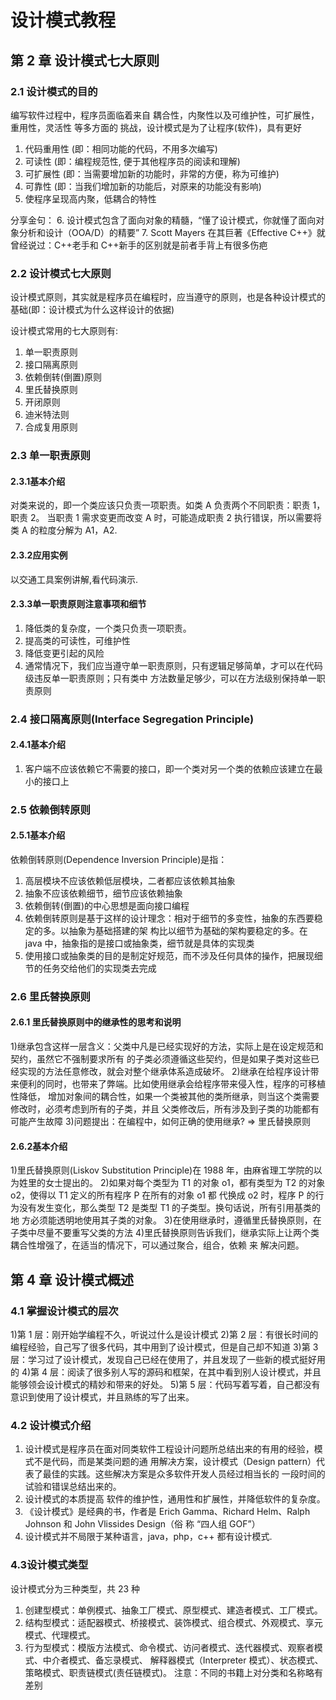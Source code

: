 
# 设计模式教程

## 第 2 章 设计模式七大原则

### 2.1 设计模式的目的

编写软件过程中，程序员面临着来自 耦合性，内聚性以及可维护性，可扩展性，重用性，灵活性 等多方面的
挑战，设计模式是为了让程序(软件)，具有更好
1. 代码重用性 (即：相同功能的代码，不用多次编写)
2. 可读性 (即：编程规范性, 便于其他程序员的阅读和理解)
3. 可扩展性 (即：当需要增加新的功能时，非常的方便，称为可维护)
4. 可靠性 (即：当我们增加新的功能后，对原来的功能没有影响)
5. 使程序呈现高内聚，低耦合的特性

分享金句：
6. 设计模式包含了面向对象的精髓，“懂了设计模式，你就懂了面向对象分析和设计（OOA/D）的精要”
7. Scott Mayers 在其巨著《Effective C++》就曾经说过：C++老手和 C++新手的区别就是前者手背上有很多伤疤

### 2.2 设计模式七大原则

设计模式原则，其实就是程序员在编程时，应当遵守的原则，也是各种设计模式的基础(即：设计模式为什么这样设计的依据)

设计模式常用的七大原则有:

1. 单一职责原则
2. 接口隔离原则
3. 依赖倒转(倒置)原则
4. 里氏替换原则
5. 开闭原则
6. 迪米特法则
7. 合成复用原则

### 2.3 单一职责原则
#### 2.3.1基本介绍

对类来说的，即一个类应该只负责一项职责。如类 A 负责两个不同职责：职责 1，职责 2。
当职责 1 需求变更而改变 A 时，可能造成职责 2 执行错误，所以需要将类 A 的粒度分解为 A1，A2.

#### 2.3.2应用实例
以交通工具案例讲解,看代码演示.

<GiteeFileContent owner="ma5d" repo="java-design-patterns" 
filePath="DesignPattern/src/com/atguigu/principle/singleresponsibility/SingleResponsibility1.java" 
branch="master"/>

<GiteeFileContent owner="ma5d" repo="java-design-patterns" 
filePath="DesignPattern/src/com/atguigu/principle/singleresponsibility/SingleResponsibility2.java" 
branch="master"/>

<GiteeFileContent owner="ma5d" repo="java-design-patterns" 
filePath="DesignPattern/src/com/atguigu/principle/singleresponsibility/SingleResponsibility3.java" 
branch="master"/>

#### 2.3.3单一职责原则注意事项和细节
1. 降低类的复杂度，一个类只负责一项职责。
2. 提高类的可读性，可维护性
3. 降低变更引起的风险
4. 通常情况下，我们应当遵守单一职责原则，只有逻辑足够简单，才可以在代码级违反单一职责原则；只有类中
方法数量足够少，可以在方法级别保持单一职责原则

### 2.4 接口隔离原则(Interface Segregation Principle)
#### 2.4.1基本介绍
1. 客户端不应该依赖它不需要的接口，即一个类对另一个类的依赖应该建立在最小的接口上

### 2.5 依赖倒转原则

#### 2.5.1基本介绍

依赖倒转原则(Dependence Inversion Principle)是指：
1. 高层模块不应该依赖低层模块，二者都应该依赖其抽象
2. 抽象不应该依赖细节，细节应该依赖抽象
3. 依赖倒转(倒置)的中心思想是面向接口编程
4. 依赖倒转原则是基于这样的设计理念：相对于细节的多变性，抽象的东西要稳定的多。以抽象为基础搭建的架
构比以细节为基础的架构要稳定的多。在 java 中，抽象指的是接口或抽象类，细节就是具体的实现类
5. 使用接口或抽象类的目的是制定好规范，而不涉及任何具体的操作，把展现细节的任务交给他们的实现类去完成

### 2.6 里氏替换原则
#### 2.6.1 里氏替换原则中的继承性的思考和说明
1)继承包含这样一层含义：父类中凡是已经实现好的方法，实际上是在设定规范和契约，虽然它不强制要求所有
的子类必须遵循这些契约，但是如果子类对这些已经实现的方法任意修改，就会对整个继承体系造成破坏。
2)继承在给程序设计带来便利的同时，也带来了弊端。比如使用继承会给程序带来侵入性，程序的可移植性降低，
增加对象间的耦合性，如果一个类被其他的类所继承，则当这个类需要修改时，必须考虑到所有的子类，并且
父类修改后，所有涉及到子类的功能都有可能产生故障
3)问题提出：在编程中，如何正确的使用继承? => 里氏替换原则
#### 2.6.2基本介绍
1)里氏替换原则(Liskov Substitution Principle)在 1988 年，由麻省理工学院的以为姓里的女士提出的。
2)如果对每个类型为 T1 的对象 o1，都有类型为 T2 的对象 o2，使得以 T1 定义的所有程序 P 在所有的对象 o1 都
代换成 o2 时，程序 P 的行为没有发生变化，那么类型 T2 是类型 T1 的子类型。换句话说，所有引用基类的地
方必须能透明地使用其子类的对象。
3)在使用继承时，遵循里氏替换原则，在子类中尽量不要重写父类的方法
4)里氏替换原则告诉我们，继承实际上让两个类耦合性增强了，在适当的情况下，可以通过聚合，组合，依赖 来
解决问题。



## 第 4 章 设计模式概述

### 4.1 掌握设计模式的层次
1)第 1 层：刚开始学编程不久，听说过什么是设计模式
2)第 2 层：有很长时间的编程经验，自己写了很多代码，其中用到了设计模式，但是自己却不知道
3)第 3 层：学习过了设计模式，发现自己已经在使用了，并且发现了一些新的模式挺好用的
4)第 4 层：阅读了很多别人写的源码和框架，在其中看到别人设计模式，并且能够领会设计模式的精妙和带来的好处。
5)第 5 层：代码写着写着，自己都没有意识到使用了设计模式，并且熟练的写了出来。

### 4.2 设计模式介绍
1. 设计模式是程序员在面对同类软件工程设计问题所总结出来的有用的经验，模式不是代码，而是某类问题的通
用解决方案，设计模式（Design pattern）代表了最佳的实践。这些解决方案是众多软件开发人员经过相当长的
一段时间的试验和错误总结出来的。
2. 设计模式的本质提高 软件的维护性，通用性和扩展性，并降低软件的复杂度。
3. 《设计模式》是经典的书，作者是 Erich Gamma、Richard Helm、Ralph Johnson 和 John Vlissides Design（俗
称 “四人组 GOF”）
4. 设计模式并不局限于某种语言，java，php，c++ 都有设计模式.

### 4.3设计模式类型
设计模式分为三种类型，共 23 种
1. 创建型模式：单例模式、抽象工厂模式、原型模式、建造者模式、工厂模式。
2. 结构型模式：适配器模式、桥接模式、装饰模式、组合模式、外观模式、享元模式、代理模式。
3. 行为型模式：模版方法模式、命令模式、访问者模式、迭代器模式、观察者模式、中介者模式、备忘录模式、
解释器模式（Interpreter 模式）、状态模式、策略模式、职责链模式(责任链模式)。
注意：不同的书籍上对分类和名称略有差别






